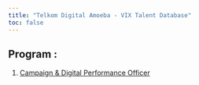 ```yaml
---
title: "Telkom Digital Amoeba - VIX Talent Database"
toc: false
---
```


## Program :

1.  [Campaign & Digital Performance Officer](https://jakmall-vix-talent-database.netlify.app/cdpo.html "Campaign & Digital Performance Officer")
